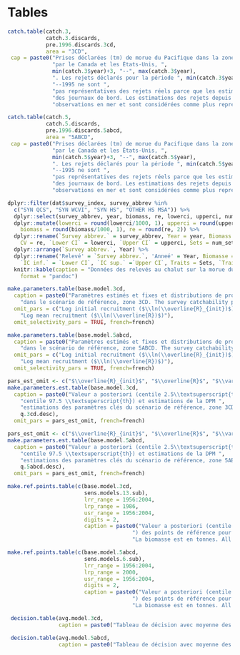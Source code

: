 \clearpage

# Tables {#sec:tables}

```r
catch.table(catch.3,
            catch.3.discards,
            pre.1996.discards.3cd,
            area = "3CD",
 cap = paste0("Prises déclarées (tm) de morue du Pacifique dans la zone 5ABCD ",
              "par le Canada et les États-Unis, ",
              min(catch.3$year)+3, "--", max(catch.3$year),
              ". Les rejets déclarés pour la période ", min(catch.3$year)+3,
              "--1995 ne sont ",
              "pas représentatives des rejets réels parce que les estimations ont été tirées ",
              "des journaux de bord. Les estimations des rejets depuis 1996 sont fondées sur les ",
              "observations en mer et sont considérées comme plus représentatives des rejets réels. The 2020 total catch estimate is extrapolated from the combined landings plus discards taken up to September 30, 2020 (see text). Therefore 2020 nominal landings and discards are not shown individually. Numbers are rounded for presentation."), french=french)
```

\clearpage

```r
catch.table(catch.5,
            catch.5.discards,
            pre.1996.discards.5abcd,
            area = "5ABCD",
 cap = paste0("Prises déclarées (tm) de morue du Pacifique dans la zone 5ABCD ",
              "par le Canada et les États-Unis, ",
              min(catch.5$year)+3, "--", max(catch.5$year),
              ". Les rejets déclarés pour la période ", min(catch.5$year)+3,
              "--1995 ne sont ",
              "pas représentatives des rejets réels parce que les estimations ont été tirées ",
              "des journaux de bord. Les estimations des rejets depuis 1996 sont fondées sur les ",
              "observations en mer et sont considérées comme plus représentatives des rejets réels.  The 2020 total catch estimate is extrapolated from the combined landings plus discards taken up to September 30, 2020 (see text). Therefore 2020 nominal landings and discards are not shown individually. Numbers are rounded for presentation."),      french=french)

```

\clearpage

```r
dplyr::filter(dat$survey_index, survey_abbrev %in%
  c("SYN QCS", "SYN WCVI", "SYN HS", "OTHER HS MSA")) %>%
  dplyr::select(survey_abbrev, year, biomass, re, lowerci, upperci, num_sets, num_pos_sets) %>%
  dplyr::mutate(lowerci = round(lowerci/1000, 1), upperci = round(upperci/1000, 1),
    biomass = round(biomass/1000, 1), re = round(re, 2)) %>%
  dplyr::rename(`Survey abbrev.` = survey_abbrev, Year = year, Biomass = biomass,
    CV = re, `Lower CI` = lowerci, `Upper CI` = upperci, Sets = num_sets, `Positive sets` = num_pos_sets) %>%
  dplyr::arrange(`Survey abbrev.`, Year) %>%
  dplyr::rename('Relevé' = `Survey abbrev.`, 'Anneé' = Year, Biomasse = Biomass,
    `IC inf.` = `Lower CI`, `IC sup.` =`Upper CI`, Traits = Sets, `Traits  positifs` = `Positive sets` ) %>% 
  knitr::kable(caption = "Données des relevés au chalut sur la morue du Pacifique au Canada. La biomasse relative et les intervalles de confiance (IC) inférieurs et supérieurs correspondants sont indiqués en tonnes métriques (sans tenir compte de la capturabilité du relevé). Les traits positifs désignent le nombre de traits de chalut qui ont capturé des morues du Pacifique.", booktabs = TRUE, linesep = "", 
    format = "pandoc")
```

\clearpage

```r
make.parameters.table(base.model.3cd,
  caption = paste0("Paramètres estimés et fixes et distributions de probabilité a priori utilisés ",
    "dans le scénario de référence, zone 3CD. The survey catchability parameter for WCVI ($q_1$) was estimated with the prior probability distribution $\\textrm{Normal}(ln(0.228),0.3)$. The other survey catchability parameters were estimated without priors."),
  omit_pars = c("Log initial recruitment ($\\ln(\\overline{R}_{init})$)",
    "Log mean recruitment ($\\ln(\\overline{R})$)"),
  omit_selectivity_pars = TRUE, french=french)
```


```r
make.parameters.table(base.model.5abcd,
  caption = paste0("Paramètres estimés et fixes et distributions de probabilité a priori utilisés ",
    "dans le scénario de référence, zone 5ABCD. The survey catchability parameters for QCS and HS ($q_2$ and $q_3$) were estimated with the prior probability distributions $\\textrm{Normal}(ln(0.408),0.3)$ and $\\textrm{Normal}(ln(0.0654,),0.3)$, respectively. The other survey catchability parameters were estimated without priors."),
  omit_pars = c("Log initial recruitment ($\\ln(\\overline{R}_{init})$)",
    "Log mean recruitment ($\\ln(\\overline{R})$)"),
  omit_selectivity_pars = TRUE, french=french)
```

\clearpage

```r
pars_est_omit <- c("$\\overline{R}_{init}$", "$\\overline{R}$", "$\\vartheta$","$B_0$")
make.parameters.est.table(base.model.3cd,
  caption = paste0("Valeur a posteriori (centile 2.5\\textsuperscript{th}, médiane et ",
    "centile 97.5 \\textsuperscript{th}) et estimations de la DPM ",
    "estimations des paramètres clés du scénario de référence, zone 3CD. $R_0$ est en milliers de poissons. $\\hat{R}$ is the potential scale reduction statistic and $n_\\mathrm{eff}$ is the effective number of simulation draws (see text). ",
    q.3cd.desc),
  omit_pars = pars_est_omit, french=french)
```

```r
pars_est_omit <- c("$\\overline{R}_{init}$", "$\\overline{R}$", "$\\vartheta$", "$B_0$")
make.parameters.est.table(base.model.5abcd,
  caption = paste0("Valeur a posteriori (centile 2.5\\textsuperscript{th}, médiane et ",
    "centile 97.5 \\textsuperscript{th}) et estimations de la DPM ",
    "estimations des paramètres clés du scénario de référence, zone 5ABCD. $R_0$ est en milliers de poissons. $\\hat{R}$ is the potential scale reduction statistic and $n_\\mathrm{eff}$ is the effective number of simulation draws (see text). ",
    q.5abcd.desc),
  omit_pars = pars_est_omit, french=french)
```

\clearpage

```r
make.ref.points.table(c(base.model.3cd,
                        sens.models.13.sub),
                        lrr_range = 1956:2004,
                        lrp_range = 1986,
                        usr_range = 1956:2004,
                        digits = 2,
                        caption = paste0("Valeur a posteriori (centile 2,5\\textsuperscript{th} , Median, and centile 97,5\\textsuperscript{th}  ",
                                       ") des points de référence pour la zone 3CD. ",
                                       "La biomasse est en tonnes. All values are rounded. Ratios were calculated using full posterior distributions and cannot be calculated directly from the table."), french=french)
```


```r
make.ref.points.table(c(base.model.5abcd,
                        sens.models.6.sub),
                        lrr_range = 1956:2004,
                        lrp_range = 2000,
                        usr_range = 1956:2004,
                        digits = 2,
                        caption = paste0("Valeur a posteriori (centile 2,5\\textsuperscript{th} , Median, and centile 97,5\\textsuperscript{th}  ",
                                       ") des points de référence pour la zone 5ABCD. ",
                                       "La biomasse est en tonnes. All values are rounded. Ratios were calculated using full posterior distributions and cannot be calculated directly from the table."), french=french)
```

\clearpage

```r
 decision.table(avg.model.3cd,
                caption = paste0("Tableau de décision avec moyenne des modèles pour la zone 3CD."), french=french) #
```


\clearpage

```r
 decision.table(avg.model.5abcd,
                caption = paste0("Tableau de décision avec moyenne des modèles pour la zone 5ABCD."), french=french) #
```

\clearpage
